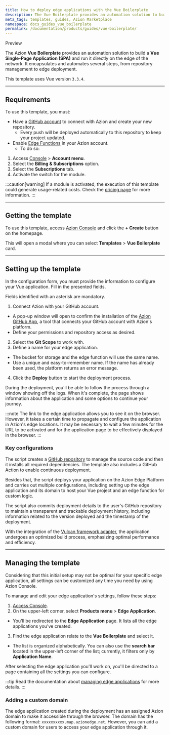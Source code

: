 ```yaml
---
title: How to deploy edge applications with the Vue Boilerplate
description: The Vue Boilerplate provides an automation solution to build a Vue application on Azion.
meta_tags: templates, guides, Azion Marketplace
namespace: docs_guides_vue_boilerplate
permalink: /documentation/products/guides/vue-boilerplate/
---
```



<Tag severity="info" client:only="vue">
Preview
</Tag>

The Azion **Vue Boilerplate** provides an automation solution to build a **Vue Single-Page Application (SPA)** and run it directly on the edge of the network. It encapsulates and automates several steps, from repository management to edge deployment.

This template uses Vue version `3.3.4`.

---

## Requirements

To use this template, you must:

- Have a [GitHub account](https://github.com/signup) to connect with Azion and create your new repository.
  - Every push will be deployed automatically to this repository to keep your project updated.
- Enable [Edge Functions](/en/documentation/products/build/edge-application/edge-functions/) in your Azion account.
    - To do so: 

1. Access [Console](/en/documentation/products/guides/how-to-access-rtm/) > **Account menu**.
2. Select the **Billing & Subscriptions** option.
3. Select the **Subscriptions** tab.
4. Activate the switch for the module.

:::caution[warning]
If a module is activated, the execution of this template could generate usage-related costs. Check the [pricing page](/en/documentation/products/pricing/) for more information.
:::

---

## Getting the template

To use this template, access [Azion Console](https://console.azion.com/) and click the **+ Create** button on the homepage.

This will open a modal where you can select **Templates** > **Vue Boilerplate** card. 

---

## Setting up the template

In the configuration form, you must provide the information to configure your Vue application. Fill in the presented fields. 

Fields identified with an asterisk are mandatory.

1. Connect Azion with your GitHub account.
- A pop-up window will open to confirm the installation of the [Azion GitHub App](https://www.azion.com/en/documentation/products/guides/azion-github-app/), a tool that connects your GitHub account with Azion's platform.
- Define your permissions and repository access as desired.
2. Select the **Git Scope** to work with.
3. Define a name for your edge application.
- The bucket for storage and the edge function will use the same name.
- Use a unique and easy-to-remember name. If the name has already been used, the platform returns an error message.
4. Click the **Deploy** button to start the deployment process.

During the deployment, you'll be able to follow the process through a window showing off the logs. When it's complete, the page shows information about the application and some options to continue your journey.

:::note
The link to the edge application allows you to see it on the browser. However, it takes a certain time to propagate and configure the application in Azion's edge locations. It may be necessary to wait a few minutes for the URL to be activated and for the application page to be effectively displayed in the browser.
:::

### Key configurations

The script creates a [GitHub repository](https://github.com/aziontech/azion-samples/tree/dev/templates/vuejs-boilerplate) to manage the source code and then it installs all required dependencies. The template also includes a GitHub Action to enable continuous deployment.

Besides that, the script deploys your application on the Azion Edge Platform and carries out multiple configurations, including setting up the edge application and its domain to host your Vue project and an edge function for custom logic.

The script also commits deployment details to the user's GitHub repository to maintain a transparent and trackable deployment history, including information related to the version deployed and the timestamp of the deployment.

With the integration of the [Vulcan framework adapter](/en/documentation/products/devtools/azion-edge-runtime/frameworks-compatibility/), the application undergoes an optimized build process, emphasizing optimal performance and efficiency.

---

## Managing the template

Considering that this initial setup may not be optimal for your specific edge application, all settings can be customized any time you need by using Azion Console.

To manage and edit your edge application's settings, follow these steps:

1. [Access Console](https://console.azion.com/).
2. On the upper-left corner, select **Products menu** > **Edge Application**.
- You'll be redirected to the **Edge Application** page. It lists all the edge applications you've created.
3. Find the edge application relate to the **Vue Boilerplate** and select it. 
- The list is organized alphabetically. You can also use the **search bar** located in the upper-left corner of the list; currently, it filters only by **Application Name**.

After selecting the edge application you'll work on, you'll be directed to a page containing all the settings you can configure.

:::tip
Read the documentation about [managing edge applications](/en/documentation/products/build/edge-application/first-steps/) for more details.
:::

### Adding a custom domain

The edge application created during the deployment has an assigned Azion domain to make it accessible through the browser. The domain has the following format: `xxxxxxxxxx.map.azionedge.net`. However, you can add a custom domain for users to access your edge application through it.


<LinkButton link="/en/documentation/products/build/edge-application/domains/" label="go to Domains reference" outlined /> 




